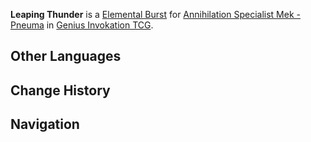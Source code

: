 {{Genius Invokation TCG Skill Infobox
|image      = Leaping Thunder Character Card Skill.png
|type       = Elemental Burst
|character  = Annihilation Specialist Mek - Pneuma
|element    = Electro
|energy     = 2
|matching   = 3
|effect     = Deals 5 {{Color|Electro DMG}}.
|order      = 3
}}
'''Leaping Thunder''' is a [[Character Card Elemental Burst|Elemental Burst]] for [[Annihilation Specialist Mek - Pneuma (Character Card)|Annihilation Specialist Mek - Pneuma]] in [[Genius Invokation TCG]].

==Other Languages==
{{Other Languages
|en       = Leaping Thunder
|zhs      = 腾跃霆击
|zhs_rm   = 
|zht      = 騰躍霆擊
|zht_rm   = 
|zh_tl    = 
|ja       = 跳躍せし雷霆の襲撃
|ja_rm    = Chouyaku Seshi Raitei no Shuugeki
|ja_tl    = 
|ko       = 벼락 내리찍기
|ko_rm    = 
|ko_tl    = 
|es       = Salto estrepitoso
|es_tl    = Deafening Leap
|fr       = Tonnerre bondissant
|fr_tl    = Bouncing Thunder
|ru       = Скачущий гром
|ru_tl    = 
|th       = Leaping Thunder
|vi       = Dòng Điện Nhảy Vọt
|vi_tl    = 
|de       = Springender Donner
|de_tl    = Leaping Thunder
|id       = Leaping Thunder
|pt       = Salto Relâmpago
|pt_tl    = 
|tr       = Sıçrayan Şimşek
|tr_tl    = 
|it       = Tuono balzante
|it_tl    = 
}}

==Change History==
{{Change History|4.7}}

==Navigation==
{{Genius Invokation TCG Skill Navbox|Annihilation Specialist Mek - Pneuma}}